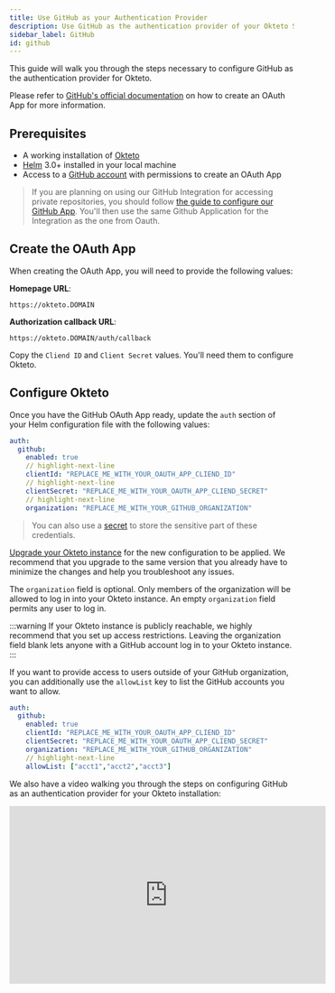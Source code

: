 ```yaml
---
title: Use GitHub as your Authentication Provider
description: Use GitHub as the authentication provider of your Okteto Self-hosted instance
sidebar_label: GitHub
id: github
---
```


This guide will walk you through the steps necessary to configure GitHub as the authentication provider for Okteto.

Please refer to [GitHub's official documentation](https://developer.github.com/apps/building-oauth-apps/creating-an-oauth-app/) on how to create an OAuth App for more information.

## Prerequisites

- A working installation of [Okteto](get-started/install/index.mdx)
- [Helm](https://helm.sh/docs/intro/install/) 3.0+ installed in your local machine
- Access to a [GitHub account](https://github.com/) with permissions to create an OAuth App

> If you are planning on using our GitHub Integration for accessing private repositories, you should follow [the guide to configure our GitHub App](self-hosted/install/github.mdx).
You'll then use the same Github Application for the Integration as the one from Oauth.

## Create the OAuth App

When creating the OAuth App, you will need to provide the following values:

**Homepage URL**:

```
https://okteto.DOMAIN
```

**Authorization callback URL**:

```
https://okteto.DOMAIN/auth/callback
```

Copy the `Cliend ID` and `Client Secret` values. You'll need them to configure Okteto.

## Configure Okteto

Once you have the GitHub OAuth App ready, update the `auth` section of your Helm configuration file with the following values:

```yaml title="config.yaml"
auth:
  github:
    enabled: true
    // highlight-next-line
    clientId: "REPLACE_ME_WITH_YOUR_OAUTH_APP_CLIEND_ID"
    // highlight-next-line
    clientSecret: "REPLACE_ME_WITH_YOUR_OAUTH_APP_CLIEND_SECRET"
    // highlight-next-line
    organization: "REPLACE_ME_WITH_YOUR_GITHUB_ORGANIZATION"
```

> You can also use a [secret](self-hosted/helm-configuration.mdx#store-sensitive-configuration-values-using-a-secret) to store the sensitive part of these credentials.

[Upgrade your Okteto instance](self-hosted/manage/upgrade.mdx) for the new configuration to be applied.
We recommend that you upgrade to the same version that you already have to minimize the changes and help you troubleshoot any issues.

The `organization` field is optional. Only members of the organization will be allowed to log in into your Okteto instance. An empty `organization` field permits any user to log in.

:::warning
If your Okteto instance is publicly reachable, we highly recommend that you set up access restrictions. Leaving the organization field blank lets anyone with a GitHub account log in to your Okteto instance.
::: 


If you want to provide access to users outside of your GitHub organization, you can additionally use the `allowList` key to list the GitHub accounts you want to allow.

```yaml title="config.yaml"
auth:
  github:
    enabled: true
    clientId: "REPLACE_ME_WITH_YOUR_OAUTH_APP_CLIEND_ID"
    clientSecret: "REPLACE_ME_WITH_YOUR_OAUTH_APP_CLIEND_SECRET"
    organization: "REPLACE_ME_WITH_YOUR_GITHUB_ORGANIZATION"
    // highlight-next-line
    allowList: ["acct1","acct2","acct3"]
```

We also have a video walking you through the steps on configuring GitHub as an authentication provider for your Okteto installation:

<iframe
  width="560"
  height="315"
  src="https://www.youtube.com/embed/_IUUASuAjtg"
  title="YouTube video player"
  frameborder="0"
  allow="accelerometer; autoplay; clipboard-write; encrypted-media; gyroscope; picture-in-picture; web-share"
  allowfullscreen
></iframe>
